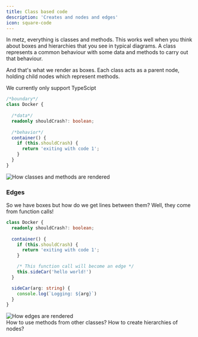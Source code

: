 ```yaml
---
title: Class based code
description: 'Creates and nodes and edges'
icon: square-code
---
```


In metz, everything is classes and methods. This works well when you think about boxes and hierarchies that you see
in typical diagrams. A class represents a common behaviour with some data and methods to carry out that behaviour.

And that's what we render as boxes. Each class acts as a parent node, holding child nodes which represent methods.

<Note>We currently only support TypeScipt</Note>

```typescript docker-demo.ts
/*boundary*/
class Docker {
  
  /*data*/
  readonly shouldCrash?: boolean;
  
  /*behavior*/
  container() {
    if (this.shouldCrash) {
      return 'exiting with code 1';
    }
  }
}
```

<Frame
  caption="For example, this is how the code above will be rendered as"
>
  <img
    className="hidden dark:block"
    src="/images/class_demo.gif"
    alt="How classes and methods are rendered"
  />
</Frame>

### Edges
So we have boxes but how do we get lines between them? Well, they come from function calls!

```typescript docker-demo.ts
class Docker {
  readonly shouldCrash?: boolean;
  
  container() {
    if (this.shouldCrash) {
      return 'exiting with code 1';
    }

    /* This function call will become an edge */
    this.sideCar('hello world!')
  }

  sideCar(arg: string) {
    console.log(`Logging: ${arg}`)
  }
}
```

<Frame
  caption="Function calls get parsed and get rendered as edges"
>
  <img
    className="hidden dark:block"
    src="/images/edge_demo.gif"
    alt="How edges are rendered"
  />
</Frame>

<br/>

<CardGroup cols={2}>
  <Card
    title="Dependencies"
    icon="circle-nodes"
    href="/essentials/dependencies"
  >
    How to use methods from other classes?
  </Card>
  <Card
    title="Nesting"
    icon="layer-group"
    href="/essentials/nesting"
  >
    How to create hierarchies of nodes?
  </Card>
</CardGroup>


